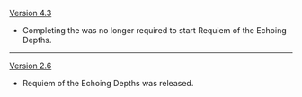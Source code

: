 {{Change History/Header}}
[[Version 4.3]]
* Completing the {{Quest|The Heavenly Stone's Debris}} was no longer required to start Requiem of the Echoing Depths.
----
[[Version 2.6]]
* Requiem of the Echoing Depths was released.